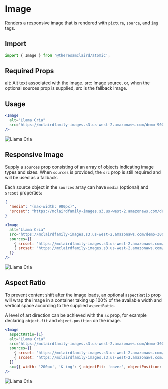 
<Meta title="Components/Image" component={Image} />

# Image

Renders a responsive image that is rendered with `picture`, `source`, and `img` tags.

## Import

```jsx
import { Image } from '@theresamclaird/atomic';
```

## Required Props

<Box as="ul">
  <Text as="li">alt: Alt text associated with the image.</Text>
  <Text as="li">src: Image source, or, when the optional sources prop is supplied, src is the fallback image.</Text>
</Box>

## Usage

```jsx
<Image
  alt="Llama Cria"
  src="https://mclairdfamily-images.s3.us-west-2.amazonaws.com/demo-900x556.webp"
/>
```

<Canvas>
  <Story name="Simple Image">
    <Image
      alt="Llama Cria"
      src="https://mclairdfamily-images.s3.us-west-2.amazonaws.com/demo-900x556.webp"
    />
  </Story>
</Canvas>

## Responsive Image

Supply a `sources` prop consisting of an array of objects indicating image types and sizes. When `sources` is provided, the `src` prop is still required and will be used as a fallback.

Each source object in the `sources` array can have `media` (optional) and `srcset` properties:

```json
{
  "media": "(max-width: 900px)",
  "srcset": "https://mclairdfamily-images.s3.us-west-2.amazonaws.com/demo-900x556.webp"
}
```



```jsx
<Image
  alt="Llama Cria"
  src="https://mclairdfamily-images.s3.us-west-2.amazonaws.com/demo-300x185.webp"
  sources={[
    { srcset: 'https://mclairdfamily-images.s3.us-west-2.amazonaws.com/demo-300x185.webp 300w, https://mclairdfamily-images.s3.us-west-2.amazonaws.com/demo-600x371.webp 600w, https://mclairdfamily-images.s3.us-west-2.amazonaws.com/demo-900x556.webp 900w, https://mclairdfamily-images.s3.us-west-2.amazonaws.com/demo-1200x742.webp 1200w, https://mclairdfamily-images.s3.us-west-2.amazonaws.com/demo-2400x1483.webp 2400w, https://mclairdfamily-images.s3.us-west-2.amazonaws.com/demo-3600x2225.webp 3600w' },
    { srcset: 'https://mclairdfamily-images.s3.us-west-2.amazonaws.com/demo-300x185.jpg 300w, https://mclairdfamily-images.s3.us-west-2.amazonaws.com/demo-600x371.jpg 600w, https://mclairdfamily-images.s3.us-west-2.amazonaws.com/demo-900x556.jpg 900w, https://mclairdfamily-images.s3.us-west-2.amazonaws.com/demo-1200x742.jpg 1200w, https://mclairdfamily-images.s3.us-west-2.amazonaws.com/demo-2400x1483.jpg 2400w, https://mclairdfamily-images.s3.us-west-2.amazonaws.com/demo-3600x2225.jpg 3600w' },
  ]}
/>
```

<Canvas>
  <Story name="Responsive Image">
    <Image
      alt="Llama Cria"
      src="https://mclairdfamily-images.s3.us-west-2.amazonaws.com/demo-300x185.webp"
      sources={[
        { srcset: 'https://mclairdfamily-images.s3.us-west-2.amazonaws.com/demo-300x185.webp 300w, https://mclairdfamily-images.s3.us-west-2.amazonaws.com/demo-600x371.webp 600w, https://mclairdfamily-images.s3.us-west-2.amazonaws.com/demo-900x556.webp 900w, https://mclairdfamily-images.s3.us-west-2.amazonaws.com/demo-1200x742.webp 1200w, https://mclairdfamily-images.s3.us-west-2.amazonaws.com/demo-2400x1483.webp 2400w, https://mclairdfamily-images.s3.us-west-2.amazonaws.com/demo-3600x2225.webp 3600w' },
        { srcset: 'https://mclairdfamily-images.s3.us-west-2.amazonaws.com/demo-300x185.jpg 300w, https://mclairdfamily-images.s3.us-west-2.amazonaws.com/demo-600x371.jpg 600w, https://mclairdfamily-images.s3.us-west-2.amazonaws.com/demo-900x556.jpg 900w, https://mclairdfamily-images.s3.us-west-2.amazonaws.com/demo-1200x742.jpg 1200w, https://mclairdfamily-images.s3.us-west-2.amazonaws.com/demo-2400x1483.jpg 2400w, https://mclairdfamily-images.s3.us-west-2.amazonaws.com/demo-3600x2225.jpg 3600w' },
      ]}
    />
  </Story>
</Canvas>

## Aspect Ratio

To prevent content shift after the image loads, an optional `aspectRatio` prop will wrap the image in a container taking up 100% of the available width and vertical space according to the supplied `aspectRatio`.

A level of art direction can be achieved with the `sx` prop, for example declaring `object-fit` and `object-position` on the image.

```jsx
<Image
  aspectRatio={1}
  alt="Llama Cria"
  src="https://mclairdfamily-images.s3.us-west-2.amazonaws.com/demo-300x185.webp"
  sources={[
    { srcset: 'https://mclairdfamily-images.s3.us-west-2.amazonaws.com/demo-300x185.webp 300w, https://mclairdfamily-images.s3.us-west-2.amazonaws.com/demo-600x371.webp 600w, https://mclairdfamily-images.s3.us-west-2.amazonaws.com/demo-900x556.webp 900w, https://mclairdfamily-images.s3.us-west-2.amazonaws.com/demo-1200x742.webp 1200w, https://mclairdfamily-images.s3.us-west-2.amazonaws.com/demo-2400x1483.webp 2400w, https://mclairdfamily-images.s3.us-west-2.amazonaws.com/demo-3600x2225.webp 3600w' },
    { srcset: 'https://mclairdfamily-images.s3.us-west-2.amazonaws.com/demo-300x185.jpg 300w, https://mclairdfamily-images.s3.us-west-2.amazonaws.com/demo-600x371.jpg 600w, https://mclairdfamily-images.s3.us-west-2.amazonaws.com/demo-900x556.jpg 900w, https://mclairdfamily-images.s3.us-west-2.amazonaws.com/demo-1200x742.jpg 1200w, https://mclairdfamily-images.s3.us-west-2.amazonaws.com/demo-2400x1483.jpg 2400w, https://mclairdfamily-images.s3.us-west-2.amazonaws.com/demo-3600x2225.jpg 3600w' },
  ]}
  sx={{ width: '200px', '& img': { objectFit: 'cover', objectPosition: 'left' } }}
/>
```

<Canvas>
  <Story name="Aspect Ratio">
    <Image
      aspectRatio={1}
      alt="Llama Cria"
      src="https://mclairdfamily-images.s3.us-west-2.amazonaws.com/demo-300x185.webp"
      sources={[
        { srcset: 'https://mclairdfamily-images.s3.us-west-2.amazonaws.com/demo-300x185.webp 300w, https://mclairdfamily-images.s3.us-west-2.amazonaws.com/demo-600x371.webp 600w, https://mclairdfamily-images.s3.us-west-2.amazonaws.com/demo-900x556.webp 900w, https://mclairdfamily-images.s3.us-west-2.amazonaws.com/demo-1200x742.webp 1200w, https://mclairdfamily-images.s3.us-west-2.amazonaws.com/demo-2400x1483.webp 2400w, https://mclairdfamily-images.s3.us-west-2.amazonaws.com/demo-3600x2225.webp 3600w' },
        { srcset: 'https://mclairdfamily-images.s3.us-west-2.amazonaws.com/demo-300x185.jpg 300w, https://mclairdfamily-images.s3.us-west-2.amazonaws.com/demo-600x371.jpg 600w, https://mclairdfamily-images.s3.us-west-2.amazonaws.com/demo-900x556.jpg 900w, https://mclairdfamily-images.s3.us-west-2.amazonaws.com/demo-1200x742.jpg 1200w, https://mclairdfamily-images.s3.us-west-2.amazonaws.com/demo-2400x1483.jpg 2400w, https://mclairdfamily-images.s3.us-west-2.amazonaws.com/demo-3600x2225.jpg 3600w' },
      ]}
      sx={{ width: '200px', '& img': { objectFit: 'cover', objectPosition: 'left' } }}
    />
  </Story>
</Canvas>
